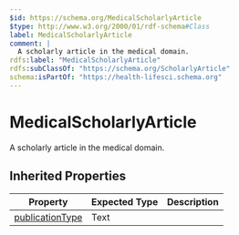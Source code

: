 ```yaml
---
$id: https://schema.org/MedicalScholarlyArticle
$type: http://www.w3.org/2000/01/rdf-schema#Class
label: MedicalScholarlyArticle
comment: |
  A scholarly article in the medical domain.
rdfs:label: "MedicalScholarlyArticle"
rdfs:subClassOf: "https://schema.org/ScholarlyArticle"
schema:isPartOf: "https://health-lifesci.schema.org"
---
```


# MedicalScholarlyArticle

A scholarly article in the medical domain.

## Inherited Properties

| Property | Expected Type | Description |
| --- | --- | --- |
| [publicationType](https://schema.org/publicationType) | Text |  |

